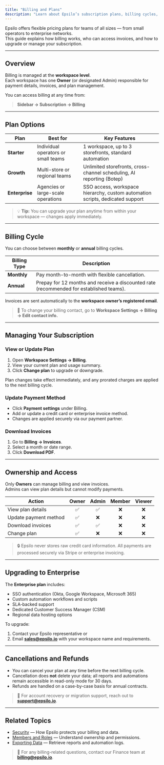 ```yaml
---
title: "Billing and Plans"
description: "Learn about Epsilo’s subscription plans, billing cycles, and how to manage payments in your workspace."
---
```


Epsilo offers flexible pricing plans for teams of all sizes — from small operators to enterprise networks.\
This guide explains how billing works, who can access invoices, and how to upgrade or manage your subscription.

---

## Overview

Billing is managed at the **workspace level**.\
Each workspace has one **Owner** (or designated Admin) responsible for payment details, invoices, and plan management.

You can access billing at any time from:

> **Sidebar → Subscription → Billing**

---

## Plan Options

| Plan           | Best for                            | Key Features                                                                  |
| -------------- | ----------------------------------- | ----------------------------------------------------------------------------- |
| **Starter**    | Individual operators or small teams | 1 workspace, up to 3 storefronts, standard automation                         |
| **Growth**     | Multi-store or regional teams       | Unlimited storefronts, cross-channel scheduling, AI reporting (Botep)         |
| **Enterprise** | Agencies or large-scale operations  | SSO access, workspace hierarchy, custom automation scripts, dedicated support |

> 💡 **Tip:** You can upgrade your plan anytime from within your workspace — changes apply immediately.

---

## Billing Cycle

You can choose between **monthly** or **annual** billing cycles.

| Billing Type | Description                                                                             |
| ------------ | --------------------------------------------------------------------------------------- |
| **Monthly**  | Pay month-to-month with flexible cancellation.                                          |
| **Annual**   | Prepay for 12 months and receive a discounted rate (recommended for established teams). |

Invoices are sent automatically to the **workspace owner’s registered email**.

> 🧾 To change your billing contact, go to **Workspace Settings → Billing → Edit contact info.**

---

## Managing Your Subscription

### View or Update Plan

1. Open **Workspace Settings → Billing**.
2. View your current plan and usage summary.
3. Click **Change plan** to upgrade or downgrade.

Plan changes take effect immediately, and any prorated charges are applied to the next billing cycle.

### Update Payment Method

- Click **Payment settings** under Billing.
- Add or update a credit card or enterprise invoice method.
- Changes are applied securely via our payment partner.

### Download Invoices

1. Go to **Billing → Invoices**.
2. Select a month or date range.
3. Click **Download PDF**.

---

## Ownership and Access

Only **Owners** can manage billing and view invoices.\
Admins can view plan details but cannot modify payments.

| Action                | Owner | Admin | Member | Viewer |
| --------------------- | :---: | :---: | :----: | :----: |
| View plan details     | ✅     | ✅     | ❌      | ❌      |
| Update payment method | ✅     | ❌     | ❌      | ❌      |
| Download invoices     | ✅     | ✅     | ❌      | ❌      |
| Change plan           | ✅     | ❌     | ❌      | ❌      |

> 🔒 Epsilo never stores raw credit card information. All payments are processed securely via Stripe or enterprise invoicing.

---

## Upgrading to Enterprise

The **Enterprise plan** includes:

- SSO authentication (Okta, Google Workspace, Microsoft 365)
- Custom automation workflows and scripts
- SLA-backed support
- Dedicated Customer Success Manager (CSM)
- Regional data hosting options

To upgrade:

1. Contact your Epsilo representative or
2. Email [**sales@epsilo.io**](mailto:sales@epsilo.io) with your workspace name and requirements.

---

## Cancellations and Refunds

- You can cancel your plan at any time before the next billing cycle.
- Cancellation does **not** delete your data; all reports and automations remain accessible in read-only mode for 30 days.
- Refunds are handled on a case-by-case basis for annual contracts.

> 🧠 For account recovery or migration support, reach out to [**support@epsilo.io**](mailto:support@epsilo.io).

---

## Related Topics

- [Security](./security) — How Epsilo protects your billing and data.
- [Members and Roles](./members-and-roles) — Understand ownership and permissions.
- [Exporting Data](./exporting-data) — Retrieve reports and automation logs.

> 💬 For any billing-related questions, contact our Finance team at [**billing@epsilo.io**](mailto:billing@epsilo.io).